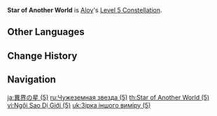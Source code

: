 {{Constellation Infobox
|title       = Star of Another World
|image       = Constellation Star of Another World.png
|description = The time has not yet come for this person's corner of the night sky to light up.
|level       = 5
|character   = Aloy
}}
'''Star of Another World''' is [[Aloy]]'s [[Level 5 Constellation]].

==Other Languages==
{{Transclude|Star of Another World (1)|Other Languages}}

==Change History==
{{Change History|2.1}}

==Navigation==
{{Talent Navbox|Aloy}}

[[ja:異界の星 (5)]]
[[ru:Чужеземная звезда (5)]]
[[th:Star of Another World (5)]]
[[vi:Ngôi Sao Dị Giới (5)]]
[[uk:Зірка іншого виміру (5)]]
